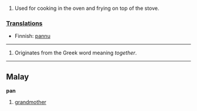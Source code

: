 ===[[]]===
#Used for cooking in the oven and frying on top of the stove.
===[[Translations]]===

*Finnish: [[pannu]]

----
#Originates from the Greek word meaning ''together''.

----

==Malay==
'''pan'''

# [[grandmother]]